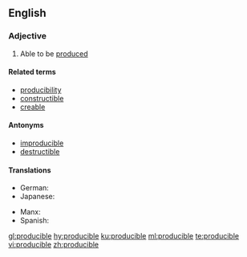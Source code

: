 ==English==

===Adjective===
{{en-adj}}

# Able to be [[produce]]d

====Related terms====
* [[producibility]]
* [[constructible]]
* [[creable]]

====Antonyms====
* [[improducible]]
* [[destructible]]

====Translations====
{{trans-top|able to be produced}}
* German: {{t|de|herstellbar}}
* Japanese: {{t|ja|作る|alt=作れる|tr=tsukureru}}
{{trans-mid}}
* Manx: {{t|gv|yn-yannoo}}
* Spanish: {{t|es|producible}}
{{trans-bottom}}

[[gl:producible]]
[[hy:producible]]
[[ku:producible]]
[[ml:producible]]
[[te:producible]]
[[vi:producible]]
[[zh:producible]]